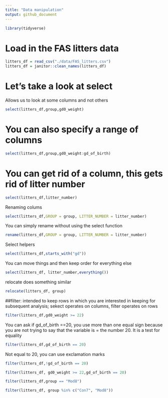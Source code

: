 ```yaml
---
title: "Data manipulation"
output: github_document
---
```


```r
library(tidyverse)
```

# Load in the FAS litters data 

```r
litters_df = read_csv("./data/FAS_litters.csv")
litters_df = janitor::clean_names(litters_df)
```

# Let's take a look at select 
Allows us to look at some columns and not others 

```r
select(litters_df,group,gd0_weight)
```

# You can also specify a range of columns

```r
select(litters_df,group,gd0_weight:gd_of_birth)
```

# You can get rid of a column, this gets rid of litter number
```r
select(litters_df,litter_number)
```

Renaming colums
```r
select(litters_df,GROUP = group, LITTER_NUMBER = litter_number)
```

You can simply rename without using the select function
```r
rename(litters_df,GROUP = group, LITTER_NUMBER = litter_number)
```

Select helpers
```r
select(litters_df,starts_with("gd"))
```
You can move things and then keep order for everything else
```r
select(litters_df, litter_number,everything())
```
relocate does something similar
```r
relocate(litters_df, group)
```

##filter: intended to keep rows in which you are interested in keeping for subsequent analysis; sekect operates on columns, filter operates on rows
```r
filter(litters_df,gd0_weight >= 22)
```

You can ask if gd_of_birth ==20, you use more than one equal sign because you are not trying to say that the variable is = the number 20. It is a test for equality
```r
filter(litters_df,gd_of_birth == 20)
```

Not equal to 20, you can use exclamation marks
```r
filter(litters_df,!gd_of_birth == 20)
```

```r
filter(litters_df, gd0_weight >= 22,gd_of_birth == 20)
```

```r
filter(litters_df,group == "Mod8")
```

```r
filter(litters_df, group %in% c("Con7", "Mod8"))
```

